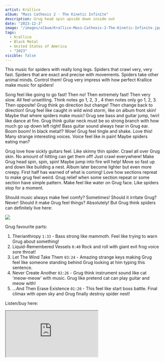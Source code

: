 ```yaml
---
artist: Krallice
album: "Mass Cathexis 2 - The Kinetic Infinite"
description: Grug head spin upside down inside out
date: "2023-12-3"
image: "/images/album/Krallice-Mass-Cathexis-2-The-Kinetic-Infinite.jpg"
tags:
  - Krallice
  - Black Metal
  - United States of America
  - "2023"
visible: false
---
```


This music for spiders with really long legs. Spiders that crawl very, very fast. Spiders that are exact and precise with movements. Spiders take other animal minds. Control them! Grug very impress with how perfect Krallice make music for spiders!

Song feel like going to go fast! Then no! Then extremely fast! Then very slow. All feel unsettling. Think notes go 1, 2, 3 , 4 then notes only go 1, 2, 3. Then opposite! Grug think go direction but change! Then change back to direction! Grug feel like caught in wild wind storm, like on album front skin! Maybe that where spiders make music! Grug see bass and guitar jump, twirl like dance at fire. Grug think guitar neck must be so strong branch with how much go up down left right! Bass guitar sound always hear in Grug ear. Boom boom! In black metal!? Wow! Grug feel tingle and shake. Love this! Many strange interesting voices. Voice feel like in pain! Maybe spiders eating man?

Grug love how sickly guitars feel. Like skinny thin spider. Crawl all over Grug skin. No amount of hitting can get them off! Just crawl everywhere! Make Grug head spin, spin, spin! Maybe jump into fire will help! Move so fast up and down like building a nest. Album later become lighter but even more creepy. First half has warned of what is coming! Love how sections repreat to make grug feel weird. Grug relief when some section repeat or some section have simple pattern. Make feel like water on Grug face. Like spiders stop for a moment.

Should music always make feel comfy? Sometimes! Should it irritate Grug? Never! Should it make Grug feel things? Absolutely! But Grug think spiders can definitely live here:

<img src="\images\album\Krallice-Mass-Cathexis-2-The-Kinetic-Infinite-logo.jpg" />

Grug favourite parts:

1. Therianthropy `1:33` - Bass strong like mammoth. Feel like trying to warn Grug about something!
1. Liquid-Remembered Vessels `0:40` Rock and roll with giant evil frog voice sore throat!
1. Let The Wind Take Them `03:24` - Amazing strange keys making Grug feel like someone standing behind Grug looking at him typing this sentence.
1. Never Create Another `02:26` - Grug think instrument sound like cat 'meow-meow' with music. Grug like pretend cat can play guitar and meow with!
1. ...And Then Erase Existence `01:20` - This feel like start boss battle. Final climax with open sky and Grug finally destroy spider nest!

Listen/buy here:

<iframe
  style={{ border: "0", width: "350px", height: "720px" }}
  src="https://bandcamp.com/EmbeddedPlayer/album=2415332396/size=large/bgcol=333333/linkcol=ffffff/transparent=true/"
  seamless>
  <a href="https://krallice.bandcamp.com/album/mass-cathexis-2-the-kinetic-infinite">
    Mass Cathexis 2 - The Kinetic Infinite by Krallice
  </a>
</iframe>
